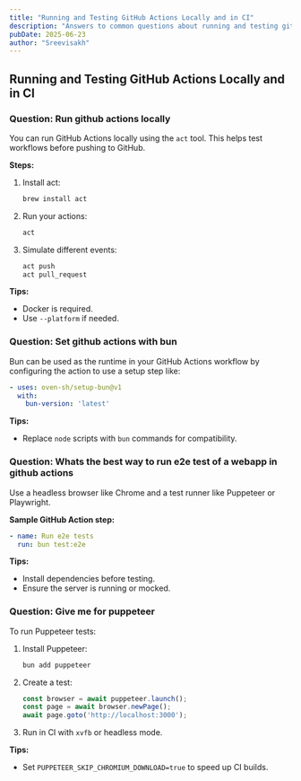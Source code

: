 ```yaml
---
title: "Running and Testing GitHub Actions Locally and in CI"
description: "Answers to common questions about running and testing github actions locally and in ci"
pubDate: 2025-06-23
author: "Sreevisakh"
---
```


## Running and Testing GitHub Actions Locally and in CI

### Question: Run github actions locally

You can run GitHub Actions locally using the `act` tool. This helps test workflows before pushing to GitHub.

**Steps:**
1. Install act:
   ```bash
   brew install act
   ```
2. Run your actions:
   ```bash
   act
   ```
3. Simulate different events:
   ```bash
   act push
   act pull_request
   ```

**Tips:**
- Docker is required.
- Use `--platform` if needed.

### Question: Set github actions with bun

Bun can be used as the runtime in your GitHub Actions workflow by configuring the action to use a setup step like:

```yaml
- uses: oven-sh/setup-bun@v1
  with:
    bun-version: 'latest'
```

**Tips:**
- Replace `node` scripts with `bun` commands for compatibility.

### Question: Whats the best way to run e2e test of a webapp in github actions

Use a headless browser like Chrome and a test runner like Puppeteer or Playwright.

**Sample GitHub Action step:**
```yaml
- name: Run e2e tests
  run: bun test:e2e
```

**Tips:**
- Install dependencies before testing.
- Ensure the server is running or mocked.

### Question: Give me for puppeteer

To run Puppeteer tests:

1. Install Puppeteer:
   ```bash
   bun add puppeteer
   ```

2. Create a test:
   ```js
   const browser = await puppeteer.launch();
   const page = await browser.newPage();
   await page.goto('http://localhost:3000');
   ```

3. Run in CI with `xvfb` or headless mode.

**Tips:**
- Set `PUPPETEER_SKIP_CHROMIUM_DOWNLOAD=true` to speed up CI builds.
